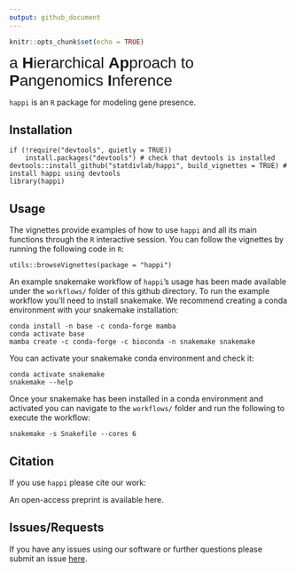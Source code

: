 ```yaml
---
output: github_document
---
```

<!-- README.md is generated from README.Rmd. Please edit that file -->
```r
knitr::opts_chunk$set(echo = TRUE)
```
<span style="font-family:Arial; font-size:2em;"> a **H**ierarchical **Ap**proach to **P**angenomics **I**nference</span>

`happi` is an `R` package for modeling gene presence. 

## Installation

```
if (!require("devtools", quietly = TRUE))
    install.packages("devtools") # check that devtools is installed
devtools::install_github("statdivlab/happi", build_vignettes = TRUE) # install happi using devtools
library(happi)
```

## Usage 
The vignettes provide examples of how to use `happi` and all its main
functions through the `R` interactive session. You can follow the vignettes by running the following code in
`R`:
```
utils::browseVignettes(package = "happi")
```
An example snakemake workflow of `happi`'s usage has been made available under the `workflows/` folder of this github directory. To run the example workflow you'll need to install snakemake. We recommend creating a conda environment with your snakemake installation: 

```
conda install -n base -c conda-forge mamba
conda activate base
mamba create -c conda-forge -c bioconda -n snakemake snakemake
```

You can activate your snakemake conda environment and check it: 
```
conda activate snakemake
snakemake --help
```

Once your snakemake has been installed in a conda environment and activated you can navigate to the `workflows/` folder and run the following to execute the workflow: 

```
snakemake -s Snakefile --cores 6
```

## Citation 
If you use `happi` please cite our work: 

An open-access preprint is available here. 

## Issues/Requests 

If you have any issues using our software or further questions please submit an issue [here](https://github.com/statdivlab/happi/issues). 




